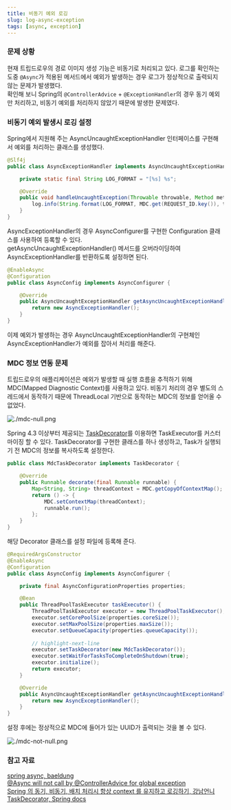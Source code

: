 ```yaml
---
title: 비동기 예외 로깅
slug: log-async-exception
tags: [async, exception]
---
```


### 문제 상황

현재 트립드로우의 경로 이미지 생성 기능은 비동기로 처리되고 있다. 로그를 확인하는 도중 `@Async`가 적용된 메서드에서 예외가 발생하는 경우 로그가 정상적으로 출력되지 않는 문제가 발생했다.  
확인해 보니 Spring의 `@ControllerAdvice` + `@ExceptionHandler`의 경우 동기 예외만 처리하고, 비동기 예외를 처리하지 않았기 때문에 발생한 문제였다. 

### 비동기 예외 발생시 로깅 설정

Spring에서 지원해 주는 AsyncUncaughtExceptionHandler 인터페이스를 구현해서 예외를 처리하는 클래스를 생성했다.  

```java title=AsyncExceptionHandler
@Slf4j
public class AsyncExceptionHandler implements AsyncUncaughtExceptionHandler {

    private static final String LOG_FORMAT = "[%s] %s";

    @Override
    public void handleUncaughtException(Throwable throwable, Method method, Object... obj) {
        log.info(String.format(LOG_FORMAT, MDC.get(REQUEST_ID.key()), throwable.getMessage()), throwable);
    }
}
```

AsyncExceptionHandler의 경우 AsyncConfigurer를 구현한 Configuration 클래스를 사용하여 등록할 수 있다.  
getAsyncUncaughtExceptionHandler() 메서드를 오버라이딩하여 AsyncExceptionHandler를 반환하도록 설정하면 된다.  

```java title=AsyncConfig
@EnableAsync
@Configuration
public class AsyncConfig implements AsyncConfigurer {

    @Override
    public AsyncUncaughtExceptionHandler getAsyncUncaughtExceptionHandler() {
        return new AsyncExceptionHandler();
    }
}
```

이제 예외가 발생하는 경우 AsyncUncaughtExceptionHandler의 구현체인 AsyncExceptionHandler가 예외를 잡아서 처리를 해준다.  

### MDC 정보 연동 문제

트립드로우의 애플리케이션은 예외가 발생할 때 실행 흐름을 추적하기 위해 MDC(Mapped Diagnostic Context)를 사용하고 있다. 비동기 처리의 경우 별도의 스레드에서 동작하기 때문에 ThreadLocal 기반으로 동작하는 MDC의 정보를 얻어올 수 없었다.  

![./mdc-null.png](./mdc-null.png)

Spring 4.3 이상부터 제공되는 [TaskDecorator](https://docs.spring.io/spring-framework/docs/current/javadoc-api/org/springframework/core/task/TaskDecorator.html)를 이용하면 TaskExecutor를 커스터마이징 할 수 있다. TaskDecorator를 구현한 클래스를 하나 생성하고, Task가 실행되기 전 MDC의 정보를 복사하도록 설정한다.  

```java title=MdcTaskDecorator
public class MdcTaskDecorator implements TaskDecorator {

    @Override
    public Runnable decorate(final Runnable runnable) {
        Map<String, String> threadContext = MDC.getCopyOfContextMap();
        return () -> {
            MDC.setContextMap(threadContext);
            runnable.run();
        };
    }
}
```

해당 Decorator 클래스를 설정 파일에 등록해 준다.

```java title=AsyncConfig
@RequiredArgsConstructor
@EnableAsync
@Configuration
public class AsyncConfig implements AsyncConfigurer {

    private final AsyncConfigurationProperties properties;

    @Bean
    public ThreadPoolTaskExecutor taskExecutor() {
        ThreadPoolTaskExecutor executor = new ThreadPoolTaskExecutor();
        executor.setCorePoolSize(properties.coreSize());
        executor.setMaxPoolSize(properties.maxSize());
        executor.setQueueCapacity(properties.queueCapacity());
        
        // highlight-next-line
        executor.setTaskDecorator(new MdcTaskDecorator());
        executor.setWaitForTasksToCompleteOnShutdown(true);
        executor.initialize();
        return executor;
    }

    @Override
    public AsyncUncaughtExceptionHandler getAsyncUncaughtExceptionHandler() {
        return new AsyncExceptionHandler();
    }
}
```

설정 후에는 정상적으로 MDC에 들어가 있는 UUID가 출력되는 것을 볼 수 있다.

![./mdc-not-null.png](./mdc-not-null.png)


### 참고 자료

[spring async, baeldung](https://www.baeldung.com/spring-async)  
[@Async will not call by @ControllerAdvice for global exception](https://stackoverflow.com/questions/61885358/async-will-not-call-by-controlleradvice-for-global-exception)  
[Spring 의 동기, 비동기, 배치 처리시 항상 context 를 유지하고 로깅하기, 강남언니](https://blog.gangnamunni.com/post/mdc-context-task-decorator/)  
[TaskDecorator, Spring docs](https://docs.spring.io/spring-framework/docs/current/javadoc-api/org/springframework/core/task/TaskDecorator.html)  